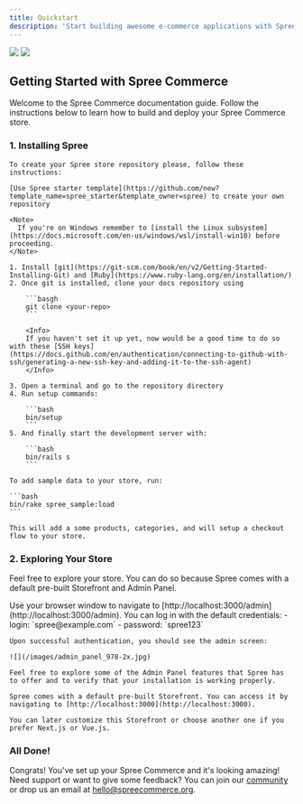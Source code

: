 ```yaml
---
title: Quickstart
description: 'Start building awesome e-commerce applications with Spree'
---
```


<img
  className="block dark:hidden"
  src="/images/spree_header_978-2x.png"
/>
<img
  className="hidden dark:block"
  src="/images/spree_header_978-2x.png"
/>

## Getting Started with Spree Commerce

Welcome to the Spree Commerce documentation guide. Follow the instructions below to learn how to build and deploy your Spree Commerce store.

### 1. Installing Spree

<AccordionGroup>
  <Accordion icon="github" title="Creating Your Spree Repository">

    To create your Spree store repository please, follow these instructions:
    
    [Use Spree starter template](https://github.com/new?template_name=spree_starter&template_owner=spree) to create your own repository

  </Accordion>

  <Accordion icon="rectangle-terminal" title="Setting up Your Development Environment">

    <Note>
      If you're on Windows remember to [install the Linux subsystem](https://docs.microsoft.com/en-us/windows/wsl/install-win10) before proceeding.
    </Note>

    1. Install [git](https://git-scm.com/book/en/v2/Getting-Started-Installing-Git) and [Ruby](https://www.ruby-lang.org/en/installation/)
    2. Once git is installed, clone your docs repository using 
    
        ```basgh
        git clone <your-repo>
        ```
        
        <Info>
        If you haven't set it up yet, now would be a good time to do so with these [SSH keys](https://docs.github.com/en/authentication/connecting-to-github-with-ssh/generating-a-new-ssh-key-and-adding-it-to-the-ssh-agent)
        </Info>

    3. Open a terminal and go to the repository directory
    4. Run setup commands:

        ```bash
        bin/setup
        ```
    5. And finally start the development server with:

        ```bash
        bin/rails s
        ```
  </Accordion>  

  <Accordion icon="box" title="Adding sample data">

    To add sample data to your store, run:

    ```bash
    bin/rake spree_sample:load
    ```

    This will add a some products, categories, and will setup a checkout flow to your store.
  </Accordion>
</AccordionGroup>

### 2. Exploring Your Store

Feel free to explore your store. You can do so because Spree comes with a default pre-built Storefront and Admin Panel.

<AccordionGroup>
  <Accordion icon="key" title="Logging into the Admin Dashboard">
    Use your browser window to navigate to [http://localhost:3000/admin](http://localhost:3000/admin). You can log in with the default credentials:
      - login: `spree@example.com`
      - password: `spree123`

    Upon successful authentication, you should see the admin screen:

    ![](/images/admin_panel_978-2x.jpg)

    Feel free to explore some of the Admin Panel features that Spree has to offer and to verify that your installation is working properly.
  </Accordion>

  <Accordion icon="palette" title="Browsing Storefront">
  
    Spree comes with a default pre-built Storefront. You can access it by navigating to [http://localhost:3000](http://localhost:3000).
    
    You can later customize this Storefront or choose another one if you prefer Next.js or Vue.js.

  </Accordion>
</AccordionGroup>

### All Done!

Congrats! You've set up your Spree Commerce and it's looking amazing! Need support or want to give some feedback? You can join our [community](https://slack.spreecommerce.org/) or drop us an email at [hello@spreecommerce.org](mailto:hello@spreecommerce.org).
